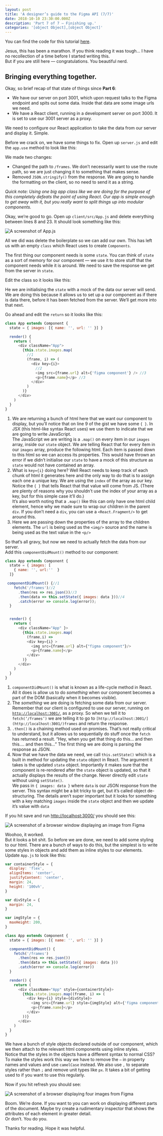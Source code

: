 ```yaml
---
layout: post
title: 'A designer’s guide to the Figma API (7/7)'
date: 2018-10-10 23:30:00.000Z
description: 'Part 7 of 7 — Finishing up.'
categories: '[object Object],[object Object]'
---
```


You can find the code for this tutorial [here](https://github.com/danhollick/FigmaAPIThing).

Jesus, this has been a marathon. If you think reading it was tough… I have no recollection of a time before I started writing this.  
But if you are still here — congratulations. You beautiful nerd.

##

## Bringing everything together.

Okay, so brief recap of that state of things since **Part 6**:

- We have our server on port 3001, which upon request talks to the Figma endpoint and spits out some data. Inside that data are some image urls we need.
- We have a React client, running in a development server on port 3000. It is set to use our 3001 server as a proxy.

We need to configure our React application to take the data from our server and display it. Simple.

Before we crack on, we have some things to fix. Open up `server.js` and edit the `app.use` method to look like this:

We made two changes:

- Changed the path to `/frames`. We don’t necessarily want to use the route path, so we are just changing it to something that makes sense.
- Removed `JSON.stringify()` from the response. We are going to handle the formatting on the client, so no need to send it as a string.

_Quick note: Using one big app class like we are doing for the purpose of this completely defeats the point of using React. Our app is simple enough to get away with it, but you really want to split things up into modular components._

Okay, we’re good to go. Open up `client/src/App.js` and delete everything between lines 8 and 23. It should look something like this:

![A screenshot of App.js](/figma-api/part-7/app_js.png)

All we did was delete the boilerplate so we can add our own. This has left us with an empty `class` which React uses to create `Components`.

The first thing our component needs is some `state`. You can think of `state` as a sort of memory for our component — we use it to store stuff that the component needs while it is around. We need to save the response we get from the server in `state`.

Edit the class so it looks like this:

He we are initialising the `state` with a mock of the data our server will send. We are doing this because it allows us to set up a our component as if there is data there, before it has been fetched from the server. We’ll get more into that next.

Go ahead and edit the `return` so it looks like this:

```javascript
class App extends Component {
  state = { images: [{ name: '', url: '' }] }

  render() {
    return (
      <div className="App">
        {this.state.images.map(
          //1
          (frame, i) => (
            <div key={i}>
              //2
              <img src={frame.url} alt={'figma component'} /> //3
              <p>{frame.name}</p> //3
            </div>
          )
        )}
      </div>
    )
  }
}
```

1. We are returning a bunch of html here that we want our component to display, but you’ll notice that on line 9 of the gist we have some `{ }`. In JSX (this html-like syntax React uses) we use them to indicate that we are going to write JavaScript.  
   The JavaScript we are writing is a `.map()` on every item in our `images` array, inside our `state` object. We are telling React that for every item in our `images` array, produce the following html. Each item is passed down to this html so we can access its properties. This would have thrown an error if we didn’t initialise our `state` to have a mock of this structure as `state` would not have contained an array.
2. What is `key={i}` doing here? Well React needs to keep track of each chunk of html it generates here and the only way to do that is to assign each one a unique key. We are using the `index` of the array as our key. Notice the `{ }` that tells React that that value will come from JS. (There are plenty of reasons why you shouldn’t use the index of your array as a key, but for this simple case it’ll do.)  
   It’s also worth noting that a `.map()` like this can only have one html child element, hence why we made sure to wrap our children in the parent `div`. If you don’t need a `div`, you can use a `<React.Fragment/>` to get around this.
3. Here we are passing down the properties of the array to the children elements. The `url` is being used as the `<img/>` source and the name is being used as the text value in the `<p/>`

So that’s all gravy, but now we need to actually fetch the data from our server.  
Add this `componentDidMount()` method to our component:

```javascript
class App extends Component {
  state = { images: [
    { name: '', url:''  }
  ]}

 componentDidMount() {//1
    fetch('/frames')//2
      .then(res => res.json())//3
      .then(data => this.setState({ images: data }))//4
      .catch(error => console.log(error));
  }


  render() {
    return (
      <div className="App" }>
        {this.state.images.map(
          (frame,i) =>
          <div key={i} >
            <img src={frame.url} alt={"figma component"}/>
            <p>{frame.name}</p>
          </div>
        )}
      </div>
    )
  }
}
```

1. `componentDidMount()` is what is known as a life-cycle method in React. All it does is allow us to do _something_ when our component becomes a part of the DOM (basically when it becomes visible).
2. The _something_ we are doing is fetching some data from our server. Remember that our client is configured to use our server, running on [`http://localhost:3001/`](http://localhost:3001/), as a proxy. So when we tell it to `fetch(‘/frames’)` we are telling it to go to `[http://localhost:3001/](http://localhost:3001/)frames` and return the response.
3. `.then()` is a chaining method used on promises. That’s not really critical to understand, but it allows us to sequentially do stuff once the `fetch` has returned a result. “Hey, when you get that thing do this… and then this…. and then this…” The first thing we are doing is parsing the response as JSON.
4. Now that we have the data we need, we call `this.setState()` which is a built in method for updating the `state` object in React. The argument it takes is the updated `state` object. Importantly it makes sure that the component is re-rendered after the `state` object is updated, so that it actually displays the results of the change. Never directly edit `state` without using `setState()`.  
   We pass in `{ images: data }` where `data` is our JSON response from the server. This syntax might be a bit tricky to get, but it’s called object de-structuring. The details aren’t super important but it looks for something with a key matching `images` inside the `state` object and then we update it’s value with `data`

If you hit save and run [http://localhost:3000/](http://localhost:3000/) you should see this:

![A screenshot of a browser window displaying an image from Figma](/figma-api/part-7/figma_image.png)

Woohoo, it worked.  
But it looks a bit shit. So before we are done, we need to add some styling to our html. There are a bunch of ways to do this, but the simplest is to write some styles in objects and add them as inline styles to our elements. Update `App.js` to look like this:

```javascript
var containerStyle = {
  display: 'flex',
  alignItems: 'center',
  justifyContent: 'center',
  margin: 24,
  height: '100vh',
}

var divStyle = {
  margin: 24,
}

var imgStyle = {
  maxHeight: 200,
}

class App extends Component {
  state = { images: [{ name: '', url: '' }] }

  componentDidMount() {
    fetch('/frames')
      .then(res => res.json())
      .then(data => this.setState({ images: data }))
      .catch(error => console.log(error))
  }

  render() {
    return (
      <div className="App" style={containerStyle}>
        {this.state.images.map((frame, i) => (
          <div key={i} style={divStyle}>
            <img src={frame.url} style={imgStyle} alt={'figma component'} />
            <p>{frame.name}</p>
          </div>
        ))}
      </div>
    )
  }
}
```

We have a bunch of style objects declared outside of our component, which we then attach to the relevant html components using inline styles.  
Notice that the styles in the objects have a different syntax to normal CSS? To make the styles work this way we have to remove the `—` in property names and values and use `camelCase` instead. We also use `,` to separate styles rather than `;` and remove unit types like `px`. It takes a bit of getting used to if you want to use this regularly.

Now if you hit refresh you should see:

![A screenshot of a browser displaying four images from Figma](/figma-api/part-7/figma_four_images.png)

Boom. We’re done. If you want to you can work on displaying different parts of the document. Maybe try create a rudimentary inspector that shows the attributes of each element in greater detail.  
Or don’t. You do you.

Thanks for reading. Hope it was helpful.
